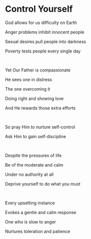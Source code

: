 # Control Yourself

God allows for us difficulty on Earth

Anger problems inhibit innocent people

Sexual desires pull people into darkness

Poverty tests people every single day

<br />

Yet Our Father is compassionate

He sees one in distress

The one overcoming it

Doing right and showing love

And He rewards those extra efforts

<br />

So pray Him to nurture self-control

Ask Him to gain self-discipline

<br />

Despite the pressures of life

Be of the moderate and calm

Under no authority at all

Deprive yourself to do what you must

<br />

Every upsetting instance

Evokes a gentle and calm response

One who is slow to anger

Nurtures toleration and patience
